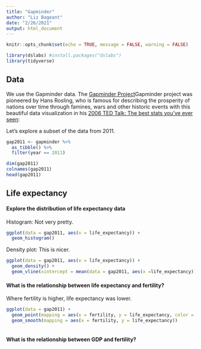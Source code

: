 ```yaml
---
title: "Gapminder"
author: "Liz Bageant"
date: "2/26/2021"
output: html_document
---
```


```r
knitr::opts_chunk$set(echo = TRUE, message = FALSE, warning = FALSE)
```


```r
library(dslabs) #install.packages("dslabs")
library(tidyverse) 
```

## Data

We use the Gapminder data. The [Gapminder Project](https://www.gapminder.org/about/)Gapminder project was pioneered by Hans Rosling, who is famous for describing the prosperity of nations over time through famines, wars and other historic events with this beautiful data visualization in his [2006 TED Talk: The best stats you’ve ever seen](https://www.ted.com/talks/hans_rosling_shows_the_best_stats_you_ve_ever_seen):

Let's explore a subset of the data from 2011. 

```r
gap2011 <- gapminder %>% 
  as_tibble() %>% 
  filter(year == 2011)

dim(gap2011)
colnames(gap2011)
head(gap2011)

```



## Life expectancy

#### Explore the distribution of life expectancy data

Histogram: Not very pretty.
```r
ggplot(data = gap2011, aes(x = life_expectancy)) +
  geom_histogram()
```

Density plot: This is nicer. 
```r
ggplot(data = gap2011, aes(x = life_expectancy)) +
  geom_density() +
  geom_vline(xintercept = mean(data = gap2011, aes(x =life_expectancy)))
```

#### What is the relationship between life expectancy and fertility?
Where fertility is higher, life expectancy was lower.

```r
ggplot(data = gap2011) +
  geom_point(mapping = aes(x = fertility, y = life_expectancy, color = continent)) +
  geom_smooth(mapping = aes(x = fertility, y = life_expectancy)) 
  
```

#### What is the relationship between GDP and fertility?

```r

```

